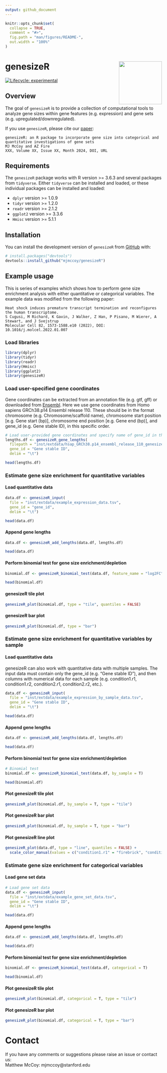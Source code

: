 ```yaml
---
output: github_document
---
```


<!-- README.md is generated from README.Rmd. Please edit that file -->

```r
knitr::opts_chunk$set(
  collapse = TRUE,
  comment = "#>",
  fig.path = "man/figures/README-",
  out.width = "100%"
)
```

# genesizeR <img src="man/figures/README-genesizeR_logo.svg" align="right" height="138" /></a>

<!-- badges: start -->
[![Lifecycle: experimental](https://img.shields.io/badge/lifecycle-experimental-orange.svg)](https://lifecycle.r-lib.org/articles/stages.html#experimental)
<!-- badges: end -->

## Overview

The goal of `genesizeR` is to provide a collection of computational tools to analyze gene sizes within gene features (e.g. expression) and gene sets (e.g. upregulated/downregulated).

If you use `genesizeR`, please cite our [paper]():
```
genesizeR: an R package to incorporate gene size into categorical and quantitative investigations of gene sets
MJ McCoy and AZ Fire
XXX, Volume XX, Issue XX, Month 2024, DOI, URL
```

## Requirements

The `genesizeR` package works with R version >= 3.6.3 and several packages from `tidyverse`. Either `tidyverse` can be installed and loaded, or these individual packages can be installed and loaded:

* `dplyr` version >= 1.0.9
* `tidyr` version >= 1.2.0
* `readr` version >= 2.1.2
* `ggplot2` version >= 3.3.6
* `Hmisc` version >= 5.1.1

## Installation

You can install the development version of `genesizeR` from [GitHub](https://github.com/) with:

``` r
# install.packages("devtools")
devtools::install_github("mjmccoy/genesizeR")
```

## Example usage

This is series of examples which shows how to perform gene size enrichment analysis with either quantitative or categorical variables. The example data was modified from the following paper:

```
Heat shock induces premature transcript termination and reconfigures the human transcriptome.
S Cugusi, M Richard, K Gavin, J Walker, Z Han, P Pisano, M Wierer, A Stewart, and J Svejstrup
Molecular Cell 82, 1573-1588.e10 (2022), DOI: 10.1016/j.molcel.2022.01.007
```

### Load libraries
```r
library(dplyr)
library(tidyr)
library(readr)
library(Hmisc)
library(ggplot2)
library(genesizeR)
```

### Load user-specified gene coordinates

Gene coordinates can be extracted from an annotation file (e.g. gtf, gff) or downloaded from [Ensembl](https://www.ensembl.org/biomart/martview). Here we use gene coordinates from Homo sapiens GRCh38.p14 Ensembl release 110. These should be in the format chromosome (e.g. Chromosome/scaffold name), chromosome start position [e.g. Gene start (bp)], chromosome end position [e.g. Gene end (bp)], and gene_id (e.g. Gene stable ID), in this specific order.

```r
# Load user-provided gene coordinates and specify name of gene_id in the gene coordinates file (in this example: Gene stable ID)
lengths.df <- genesizeR_gene_lengths(
  filepath = "inst/extdata/hsap_GRCh38.p14_ensembl_release_110_genesizeR_gene_lengths.txt",
  gene_id = "Gene stable ID",
  delim = "\t")

head(lengths.df)
```

### Estimate gene size enrichment for quantitative variables
#### Load quantitative data
```r
data.df <- genesizeR_input(
  file = "inst/extdata/example_expression_data.tsv",
  gene_id = "gene_id",
  delim = "\t")

head(data.df)
```

#### Append gene lengths
```r
data.df <- genesizeR_add_lengths(data.df, lengths.df)

head(data.df)
```

#### Perform binomial test for gene size enrichment/depletion
```r
binomial.df <- genesizeR_binomial_test(data.df, feature_name = "log2FC")

head(binomial.df)
```

#### genesizeR tile plot
```r
genesizeR_plot(binomial.df, type = "tile", quantiles = FALSE)
```

#### genesizeR bar plot
```r
genesizeR_plot(binomial.df, type = "bar")
```

### Estimate gene size enrichment for quantitative variables by sample
#### Load quantitative data
genesizeR can also work with quantitative data with multiple samples. The input data must contain only the gene_id (e.g. "Gene stable ID"), and then columns with numerical data for each sample (e.g. condition1.r1, condition1.r2, condition2.r1, condition2.r2, etc.).
```r
data.df <- genesizeR_input(
  file = "inst/extdata/example_expression_by_sample_data.tsv",
  gene_id = "Gene stable ID",
  delim = "\t")

head(data.df)
```

#### Append gene lengths
```r
data.df <- genesizeR_add_lengths(data.df, lengths.df)

head(data.df)
```

#### Perform binomial test for gene size enrichment/depletion
```r
# Binomial test
binomial.df <- genesizeR_binomial_test(data.df, by_sample = T)

head(binomial.df)
```

#### Plot genesizeR tile plot
```r
genesizeR_plot(binomial.df, by_sample = T, type = "tile")
```

#### Plot genesizeR bar plot
```r
genesizeR_plot(binomial.df, by_sample = T, type = "bar")
```

#### Plot genesizeR line plot
```r
genesizeR_plot(data.df, type = "line", quantiles = FALSE) +
  scale_color_manual(values = c("condition1.r1" = "firebrick", "condition1.r2" = "firebrick", "condition2.r1" = "black", "condition2.r2" = "black"))
```

### Estimate gene size enrichment for categorical variables
#### Load gene set data
```r
# Load gene set data
data.df <- genesizeR_input(
  file = "inst/extdata/example_gene_set_data.tsv",
  gene_id = "Gene stable ID",
  delim = "\t")

head(data.df)
```

#### Append gene lengths
```r
data.df <- genesizeR_add_lengths(data.df, lengths.df)

head(data.df)
```

#### Perform binomial test for gene size enrichment/depletion
```r
binomial.df <- genesizeR_binomial_test(data.df, categorical = T)

head(binomial.df)
```

#### Plot genesizeR tile plot
```r
genesizeR_plot(binomial.df, categorical = T, type = "tile")
```

#### Plot genesizeR bar plot
```r
genesizeR_plot(binomial.df, categorical = T, type = "bar")
```

# Contact
If you have any comments or suggestions please raise an issue or contact us:\
Matthew McCoy: mjmccoy@stanford.edu
